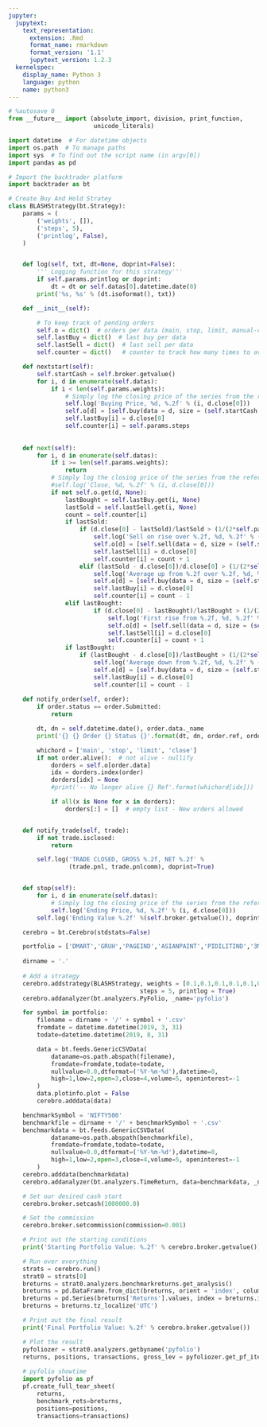 ```yaml
---
jupyter:
  jupytext:
    text_representation:
      extension: .Rmd
      format_name: rmarkdown
      format_version: '1.1'
      jupytext_version: 1.2.3
  kernelspec:
    display_name: Python 3
    language: python
    name: python3
---
```


```python
# %autosave 0
from __future__ import (absolute_import, division, print_function,
                        unicode_literals)

import datetime  # For datetime objects
import os.path  # To manage paths
import sys  # To find out the script name (in argv[0])
import pandas as pd

# Import the backtrader platform
import backtrader as bt
```

```python
# Create Buy And Hold Stratey 
class BLASHStrategy(bt.Strategy):
    params = (
        ('weights', []),
        ('steps', 5),
        ('printlog', False),
    )


    def log(self, txt, dt=None, doprint=False):
        ''' Logging function for this strategy'''
        if self.params.printlog or doprint:
            dt = dt or self.datas[0].datetime.date(0)
        print('%s, %s' % (dt.isoformat(), txt))

    def __init__(self):

        # To keep track of pending orders
        self.o = dict()  # orders per data (main, stop, limit, manual-close)
        self.lastBuy = dict()  # last buy per data 
        self.lastSell = dict()  # last sell per data
        self.counter = dict()   # counter to track how many times to average down

    def nextstart(self):
        self.startCash = self.broker.getvalue()
        for i, d in enumerate(self.datas):
            if i < len(self.params.weights):
                # Simply log the closing price of the series from the reference
                self.log('Buying Price, %d, %.2f' % (i, d.close[0]))
                self.o[d] = [self.buy(data = d, size = (self.startCash * self.params.weights[i]) // d.close[0])]
                self.lastBuy[i] = d.close[0]
                self.counter[i] = self.params.steps
            
            
    def next(self):
        for i, d in enumerate(self.datas):
            if i >= len(self.params.weights):
                return
            # Simply log the closing price of the series from the reference
            #self.log('Close, %d, %.2f' % (i, d.close[0]))
            if not self.o.get(d, None):
                lastBought = self.lastBuy.get(i, None)
                lastSold = self.lastSell.get(i, None)
                count = self.counter[i]
                if lastSold:
                    if (d.close[0] - lastSold)/lastSold > (1/(2*self.params.steps)) and count < 2*self.params.steps: # Sell on every 10% rise upto 50%
                        self.log('Sell on rise over %.2f, %d, %.2f' % (lastSold, i, d.close[0]))
                        self.o[d] = [self.sell(data = d, size = (self.startCash * self.params.weights[i] * (1/(2*self.params.steps))) // d.close[0])]
                        self.lastSell[i] = d.close[0]
                        self.counter[i] = count + 1
                    elif (lastSold - d.close[0])/d.close[0] > (1/(2*self.params.steps)) and lastBought < d.close[0]: #average up
                        self.log('Average up from %.2f over %.2f, %d, %.2f' % (lastSold, lastBought, i, d.close[0]))
                        self.o[d] = [self.buy(data = d, size = (self.startCash * self.params.weights[i] * (1/(2*self.params.steps))) // d.close[0])]
                        self.lastBuy[i] = d.close[0]
                        self.counter[i] = count - 1
                elif lastBought:
                        if (d.close[0] - lastBought)/lastBought > (1/(2*self.params.steps)): # Sell on first 10% rise
                            self.log('First rise from %.2f, %d, %.2f' % (lastBought, i, d.close[0]))
                            self.o[d] = [self.sell(data = d, size = (self.startCash * self.params.weights[i] * (1/(2*self.params.steps))) // d.close[0])]
                            self.lastSell[i] = d.close[0]
                            self.counter[i] = count + 1
                if lastBought:
                    if (lastBought - d.close[0])/lastBought > (1/(2*self.params.steps)) and count > 0: #average down upto 50%
                        self.log('Average down from %.2f, %d, %.2f' % (lastBought, i, d.close[0]))
                        self.o[d] = [self.buy(data = d, size = (self.startCash * self.params.weights[i] * (1/(2*self.params.steps))) // d.close[0])]
                        self.lastBuy[i] = d.close[0]
                        self.counter[i] = count - 1
            
    def notify_order(self, order):
        if order.status == order.Submitted:
            return

        dt, dn = self.datetime.date(), order.data._name
        print('{} {} Order {} Status {}'.format(dt, dn, order.ref, order.getstatusname()))

        whichord = ['main', 'stop', 'limit', 'close']
        if not order.alive():  # not alive - nullify
            dorders = self.o[order.data]
            idx = dorders.index(order)
            dorders[idx] = None
            #print('-- No longer alive {} Ref'.format(whichord[idx]))

            if all(x is None for x in dorders):
                dorders[:] = []  # empty list - New orders allowed


    def notify_trade(self, trade):
        if not trade.isclosed:
            return

        self.log('TRADE CLOSED, GROSS %.2f, NET %.2f' %
                 (trade.pnl, trade.pnlcomm), doprint=True)


    def stop(self):
        for i, d in enumerate(self.datas):
            # Simply log the closing price of the series from the reference
            self.log('Ending Price, %d, %.2f' % (i, d.close[0]))
        self.log('Ending Value %.2f' %(self.broker.getvalue()), doprint=True)


```

```python
    cerebro = bt.Cerebro(stdstats=False)

    portfolio = ['DMART','GRUH','PAGEIND','ASIANPAINT','PIDILITIND','3MINDIA','NAUKRI','HDFCBANK','NESTLEIND','DRREDDY','BAJFINANCE']
    
    dirname = '.'
    
    # Add a strategy
    cerebro.addstrategy(BLASHStrategy, weights = [0.1,0.1,0.1,0.1,0.1,0.1,0.1,0.1,0.1,0.05,0.05],
                                     steps = 5, printlog = True)
    cerebro.addanalyzer(bt.analyzers.PyFolio, _name='pyfolio')

    for symbol in portfolio:
        filename = dirname + '/' + symbol + '.csv'
        fromdate = datetime.datetime(2019, 3, 31)
        todate=datetime.datetime(2019, 8, 31)

        data = bt.feeds.GenericCSVData(
            dataname=os.path.abspath(filename),
            fromdate=fromdate,todate=todate,
            nullvalue=0.0,dtformat=('%Y-%m-%d'),datetime=0,
            high=1,low=2,open=3,close=4,volume=5, openinterest=-1
        )
        data.plotinfo.plot = False
        cerebro.adddata(data)

    benchmarkSymbol = 'NIFTY500'
    benchmarkfile = dirname + '/' + benchmarkSymbol + '.csv'
    benchmarkdata = bt.feeds.GenericCSVData(
            dataname=os.path.abspath(benchmarkfile),
            fromdate=fromdate,todate=todate,
            nullvalue=0.0,dtformat=('%Y-%m-%d'),datetime=0,
            high=1,low=2,open=3,close=4,volume=5, openinterest=-1
        )
    cerebro.adddata(benchmarkdata)
    cerebro.addanalyzer(bt.analyzers.TimeReturn, data=benchmarkdata, _name='benchmarkreturns')

    # Set our desired cash start
    cerebro.broker.setcash(1000000.0)

    # Set the commission
    cerebro.broker.setcommission(commission=0.001)

    # Print out the starting conditions
    print('Starting Portfolio Value: %.2f' % cerebro.broker.getvalue())

    # Run over everything
    strats = cerebro.run()
    strat0 = strats[0]
    breturns = strat0.analyzers.benchmarkreturns.get_analysis()
    breturns = pd.DataFrame.from_dict(breturns, orient = 'index', columns = ['Returns'])
    breturns = pd.Series(breturns['Returns'].values, index = breturns.index)
    breturns = breturns.tz_localize('UTC')

    # Print out the final result
    print('Final Portfolio Value: %.2f' % cerebro.broker.getvalue())


```

```python
    # Plot the result
    pyfoliozer = strat0.analyzers.getbyname('pyfolio')
    returns, positions, transactions, gross_lev = pyfoliozer.get_pf_items()
    
    # pyfolio showtime
    import pyfolio as pf
    pf.create_full_tear_sheet(
        returns,
        benchmark_rets=breturns,
        positions=positions,
        transactions=transactions)

```

```python

```
